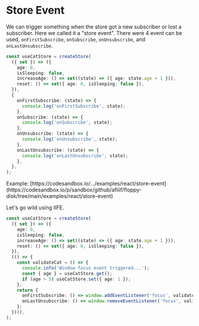 
# Store Event

We can trigger something when the store got a new subscriber or lost a subscriber.
Here we called it a "store event".
There were 4 event can be used, `onFirstSubscribe`, `onSubscribe`, `onUnsubscribe`, and `onLastUnsubscribe`.

```ts
const useCatStore = createStore(
  ({ set }) => ({
    age: 0,
    isSleeping: false,
    increaseAge: () => set((state) => ({ age: state.age + 1 })),
    reset: () => set({ age: 0, isSleeping: false }),
  }),
  {
    onFirstSubscribe: (state) => {
      console.log('onFirstSubscribe', state);
    },
    onSubscribe: (state) => {
      console.log('onSubscribe', state);
    },
    onUnsubscribe: (state) => {
      console.log('onUnsubscribe', state);
    },
    onLastUnsubscribe: (state) => {
      console.log('onLastUnsubscribe', state);
    },
  },
);
```

<Callout type="info" emoji="ℹ️">
Example: [https://codesandbox.io/.../examples/react/store-event](https://codesandbox.io/p/sandbox/github/afiiif/floppy-disk/tree/main/examples/react/store-event)
</Callout>

Let's go wild using IIFE.

```ts
const useCatStore = createStore(
  ({ set }) => ({
    age: 0,
    isSleeping: false,
    increaseAge: () => set((state) => ({ age: state.age + 1 })),
    reset: () => set({ age: 0, isSleeping: false }),
  }),
  (() => {
    const validateCat = () => {
      console.info('Window focus event triggered...');
      const { age } = useCatStore.get();
      if (age > 5) useCatStore.set({ age: 1 });
    };
    return {
      onFirstSubscribe: () => window.addEventListener('focus', validateCat),
      onLastUnsubscribe: () => window.removeEventListener('focus', validateCat),
    };
  })(),
);
```

